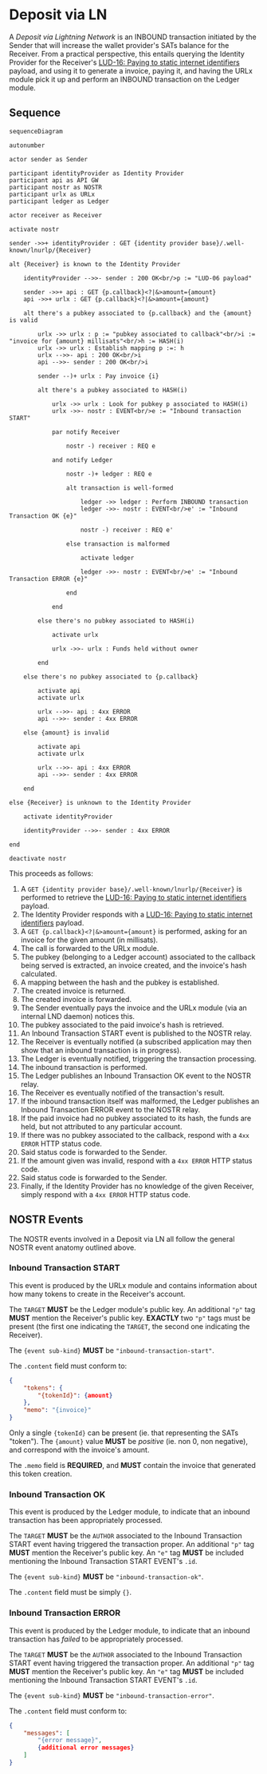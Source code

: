 # Deposit via LN

A _Deposit via Lightning Network_ is an INBOUND transaction initiated by the Sender that will increase the wallet provider's SATs balance for the Receiver.
From a practical perspective, this entails querying the Identity Provider for the Receiver's [LUD-16: Paying to static internet identifiers](https://github.com/lnurl/luds/blob/luds/16.md) payload, and using it to generate a invoice, paying it, and having the URLx module pick it up and perform an INBOUND transaction on the Ledger module.

## Sequence

```mermaid
sequenceDiagram

autonumber

actor sender as Sender

participant identityProvider as Identity Provider
participant api as API GW
participant nostr as NOSTR
participant urlx as URLx
participant ledger as Ledger

actor receiver as Receiver

activate nostr

sender ->>+ identityProvider : GET {identity provider base}/.well-known/lnurlp/{Receiver}

alt {Receiver} is known to the Identity Provider

    identityProvider -->>- sender : 200 OK<br/>p := "LUD-06 payload"

    sender ->>+ api : GET {p.callback}<?|&>amount={amount}
    api ->>+ urlx : GET {p.callback}<?|&>amount={amount}

    alt there's a pubkey associated to {p.callback} and the {amount} is valid

        urlx ->> urlx : p := "pubkey associated to callback"<br/>i := "invoice for {amount} millisats"<br/>h := HASH(i)
        urlx ->> urlx : Establish mapping p :=: h
        urlx -->>- api : 200 OK<br/>i
        api -->>- sender : 200 OK<br/>i

        sender --)+ urlx : Pay invoice {i}

        alt there's a pubkey associated to HASH(i)

            urlx ->> urlx : Look for pubkey p associated to HASH(i)
            urlx ->>- nostr : EVENT<br/>e := "Inbound transaction START"

            par notify Receiver

                nostr -) receiver : REQ e

            and notify Ledger

                nostr -)+ ledger : REQ e

                alt transaction is well-formed

                    ledger ->> ledger : Perform INBOUND transaction
                    ledger ->>- nostr : EVENT<br/>e' := "Inbound Transaction OK {e}"

                    nostr -) receiver : REQ e'

                else transaction is malformed

                    activate ledger

                    ledger ->>- nostr : EVENT<br/>e' := "Inbound Transaction ERROR {e}"

                end

            end

        else there's no pubkey associated to HASH(i)

            activate urlx

            urlx ->>- urlx : Funds held without owner

        end

    else there's no pubkey associated to {p.callback}

        activate api
        activate urlx

        urlx -->>- api : 4xx ERROR
        api -->>- sender : 4xx ERROR

    else {amount} is invalid

        activate api
        activate urlx

        urlx -->>- api : 4xx ERROR
        api -->>- sender : 4xx ERROR

    end

else {Receiver} is unknown to the Identity Provider

    activate identityProvider

    identityProvider -->>- sender : 4xx ERROR

end

deactivate nostr
```

This proceeds as follows:

1. A `GET {identity provider base}/.well-known/lnurlp/{Receiver}` is performed to retrieve the [LUD-16: Paying to static internet identifiers](https://github.com/lnurl/luds/blob/luds/16.md) payload.
2. The Identity Provider responds with a [LUD-16: Paying to static internet identifiers](https://github.com/lnurl/luds/blob/luds/16.md) payload.
3. A `GET {p.callback}<?|&>amount={amount}` is performed, asking for an invoice for the given amount (in millisats).
4. The call is forwarded to the URLx module.
5. The pubkey (belonging to a Ledger account) associated to the callback being served is extracted, an invoice created, and the invoice's hash calculated.
6. A mapping between the hash and the pubkey is established.
7. The created invoice is returned.
8. The created invoice is forwarded.
9. The Sender eventually pays the invoice and the URLx module (via an internal LND daemon) notices this.
10. The pubkey associated to the paid invoice's hash is retrieved.
11. An Inbound Transaction START event is published to the NOSTR relay.
12. The Receiver is eventually notified (a subscribed application may then show that an inbound transaction is in progress).
13. The Ledger is eventually notified, triggering the transaction processing.
14. The inbound transaction is performed.
15. The Ledger publishes an Inbound Transaction OK event to the NOSTR relay.
16. The Receiver es eventually notified of the transaction's result.
17. If the inbound transaction itself was malformed, the Ledger publishes an Inbound Transaction ERROR event to the NOSTR relay.
18. If the paid invoice had no pubkey associated to its hash, the funds are held, but not attributed to any particular account.
19. If there was no pubkey associated to the callback, respond with a `4xx ERROR` HTTP status code.
20. Said status code is forwarded to the Sender.
21. If the amount given was invalid, respond with a `4xx ERROR` HTTP status code.
22. Said status code is forwarded to the Sender.
23. Finally, if the Identity Provider has no knowledge of the given Receiver, simply respond with a `4xx ERROR` HTTP status code.

## NOSTR Events

The NOSTR events involved in a Deposit via LN all follow the general NOSTR event anatomy outlined above.

### Inbound Transaction START

This event is produced by the URLx module and contains information about how many tokens to create in the Receiver's account.

The `TARGET` **MUST** be the Ledger module's public key.
An additional `"p"` tag **MUST** mention the Receiver's public key.
**EXACTLY** two `"p"` tags must be present (the first one indicating the `TARGET`, the second one indicating the Receiver).

The `{event sub-kind}` **MUST** be `"inbound-transaction-start"`.

The `.content` field must conform to:

```json showLineNumbers copy
{
    "tokens": {
        "{tokenId}": {amount}
    },
    "memo": "{invoice}"
}
```

Only a single `{tokenId}` can be present (ie. that representing the SATs "token").
The `{amount}` value **MUST** be _positive_ (ie. non 0, non negative), and correspond with the invoice's amount.

The `.memo` field is **REQUIRED**, and **MUST** contain the invoice that generated this token creation.

### Inbound Transaction OK

This event is produced by the Ledger module, to indicate that an inbound transaction has been appropriately processed.

The `TARGET` **MUST** be the `AUTHOR` associated to the Inbound Transaction START event having triggered the transaction proper.
An additional `"p"` tag **MUST** mention the Receiver's public key.
An `"e"` tag **MUST** be included mentioning the Inbound Transaction START EVENT's `.id`.

The `{event sub-kind}` **MUST** be `"inbound-transaction-ok"`.

The `.content` field must be simply `{}`.

### Inbound Transaction ERROR

This event is produced by the Ledger module, to indicate that an inbound transaction has _failed_ to be appropriately processed.

The `TARGET` **MUST** be the `AUTHOR` associated to the Inbound Transaction START event having triggered the transaction proper.
An additional `"p"` tag **MUST** mention the Receiver's public key.
An `"e"` tag **MUST** be included mentioning the Inbound Transaction START EVENT's `.id`.

The `{event sub-kind}` **MUST** be `"inbound-transaction-error"`.

The `.content` field must conform to:

```json showLineNumbers copy
{
    "messages": [
        "{error message}",
        {additional error messages}
    ]
}
```
